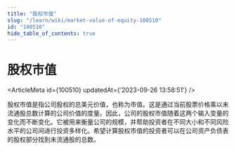 ```yaml
---
title: "股权市值"
slug: "/learn/wiki/market-value-of-equity-100510"
id: "100510"
hide_table_of_contents: true
---
```



# 股权市值

<ArticleMeta id={100510} updatedAt={'2023-09-26 13:58:51'} />
<div className='border-solid border-b border-t-0 my-4 border-[var(--ifm-color-gray-300)]' />

股权市值是指公司股权的总美元价值，也称为市值。这是通过当前股票价格乘以未流通股总数计算的公司价值的度量。因此，公司的股权市值随着这两个输入变量的变化而不断变化。它被用来衡量公司的规模，并帮助投资者在不同大小和不同风险水平的公司间进行投资多样化。希望计算股权市值的投资者可以在公司资产负债表的股权部分找到未流通股的总数。
